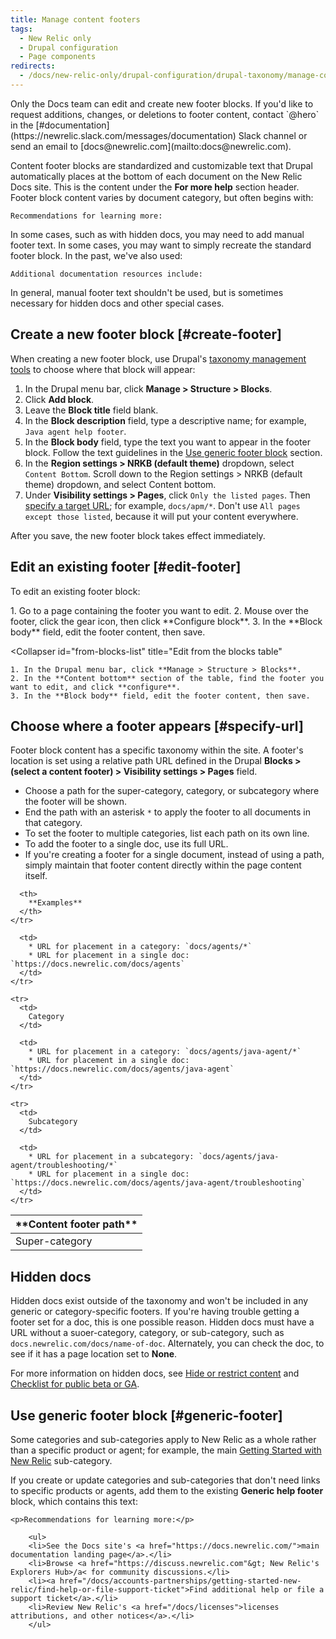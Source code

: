 ```yaml
---
title: Manage content footers
tags:
  - New Relic only
  - Drupal configuration
  - Page components
redirects:
  - /docs/new-relic-only/drupal-configuration/drupal-taxonomy/manage-content-footers
---
```


<Callout variant="important">
  Only the Docs team can edit and create new footer blocks. If you'd like to request additions, changes, or deletions to footer content, contact `@hero` in the [#documentation](https://newrelic.slack.com/messages/documentation) Slack channel or send an email to [docs@newrelic.com](mailto:docs@newrelic.com).
</Callout>

Content footer blocks are standardized and customizable text that Drupal automatically places at the bottom of each document on the New Relic Docs site. This is the content under the **For more help** section header. Footer block content varies by document category, but often begins with:

```
Recommendations for learning more:
```

In some cases, such as with hidden docs, you may need to add manual footer text. In some cases, you may want to simply recreate the standard footer block. In the past, we've also used:

```
Additional documentation resources include:
```

In general, manual footer text shouldn't be used, but is sometimes necessary for hidden docs and other special cases.

## Create a new footer block [#create-footer]

When creating a new footer block, use Drupal's [taxonomy management tools](/docs/new-relic-only/drupal-configuration/drupal-taxonomy/primary-navigation-taxonomy-management) to choose where that block will appear:

1. In the Drupal menu bar, click **Manage > Structure > Blocks**.
2. Click **<Icon name="fe-plus"/>
   Add block**.
3. Leave the **Block title** field blank.
4. In the **Block description** field, type a descriptive name; for example, `Java agent help footer`.
5. In the **Block body** field, type the text you want to appear in the footer block. Follow the text guidelines in the [Use generic footer block](/docs/new-relic-only/drupal-configuration/page-components/manage-content-footers#generic-footer) section.
6. In the **Region settings > NRKB (default theme)** dropdown, select `Content Bottom`. Scroll down to the Region settings > NRKB (default theme) dropdown, and select Content bottom.
7. Under **Visibility settings > Pages**, click `Only the listed pages`. Then [specify a target URL](#specify-url); for example, `docs/apm/*`. Don't use `All pages except those listed`, because it will put your content everywhere.

After you save, the new footer block takes effect immediately.

## Edit an existing footer [#edit-footer]

To edit an existing footer block:

<CollapserGroup>
  <Collapser
    id="from-page"
    title="Edit from a page containing the footer"
  >
    1. Go to a page containing the footer you want to edit.
    2. Mouse over the footer, click the gear <Icon name="fe-settings"/>
       icon, then click **Configure block**.
    3. In the **Block body** field, edit the footer content, then save.
  </Collapser>

  <Collapser
    id="from-blocks-list"
    title="Edit from the blocks table"
  >
    1. In the Drupal menu bar, click **Manage > Structure > Blocks**.
    2. In the **Content bottom** section of the table, find the footer you want to edit, and click **configure**.
    3. In the **Block body** field, edit the footer content, then save.
  </Collapser>
</CollapserGroup>

## Choose where a footer appears [#specify-url]

Footer block content has a specific taxonomy within the site. A footer's location is set using a relative path URL defined in the Drupal **Blocks > (select a content footer) > Visibility settings > Pages** field.

* Choose a path for the super-category, category, or subcategory where the footer will be shown.
* End the path with an asterisk `*` to apply the footer to all documents in that category.
* To set the footer to multiple categories, list each path on its own line.
* To add the footer to a single doc, use its full URL.
* If you're creating a footer for a single document, instead of using a path, simply maintain that footer content directly within the page content itself.

<table>
  <thead>
    <tr>
      <th style={{ width: "200px" }}>
        **Content footer path**
      </th>

      <th>
        **Examples**
      </th>
    </tr>
  </thead>

  <tbody>
    <tr>
      <td>
        Super-category
      </td>

      <td>
        * URL for placement in a category: `docs/agents/*`
        * URL for placement in a single doc: `https://docs.newrelic.com/docs/agents`
      </td>
    </tr>

    <tr>
      <td>
        Category
      </td>

      <td>
        * URL for placement in a category: `docs/agents/java-agent/*`
        * URL for placement in a single doc: `https://docs.newrelic.com/docs/agents/java-agent`
      </td>
    </tr>

    <tr>
      <td>
        Subcategory
      </td>

      <td>
        * URL for placement in a subcategory: `docs/agents/java-agent/troubleshooting/*`
        * URL for placement in a single doc: `https://docs.newrelic.com/docs/agents/java-agent/troubleshooting`
      </td>
    </tr>
  </tbody>
</table>

## Hidden docs

Hidden docs exist outside of the taxonomy and won't be included in any generic or category-specific footers. If you're having trouble getting a footer set for a doc, this is one possible reason. Hidden docs must have a URL without a suoer-category, category, or sub-category, such as `docs.newrelic.com/docs/name-of-doc`. Alternately, you can check the doc, to see if it has a page location set to **None**.

For more information on hidden docs, see [Hide or restrict content](/docs/new-relic-only/tech-writer-style-guide/processes-procedures/hide-or-restrict-content) and [Checklist for public beta or GA](/docs/new-relic-only/tech-writer-style-guide/processes-procedures/checklist-public-beta-or-ga).

## Use generic footer block [#generic-footer]

Some categories and sub-categories apply to New Relic as a whole rather than a specific product or agent; for example, the main [Getting Started with New Relic](/docs/accounts-partnerships/getting-started-new-relic) sub-category.

If you create or update categories and sub-categories that don't need links to specific products or agents, add them to the existing **Generic help footer** block, which contains this text:

```
<p>Recommendations for learning more:</p>
    
    <ul>
    <li>See the Docs site's <a href="https://docs.newrelic.com/">main documentation landing page</a>.</li>
    <li>Browse <a href="https://discuss.newrelic.com"&gt; New Relic's Explorers Hub>/a< for community discussions.</li>
    <li><a href="/docs/accounts-partnerships/getting-started-new-relic/find-help-or-file-support-ticket">Find additional help or file a support ticket</a>.</li>
    <li>Review New Relic's <a href="/docs/licenses">licenses attributions, and other notices</a>.</li>
    </ul>
```
